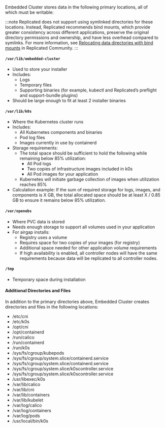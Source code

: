 Embedded Cluster stores data in the following primary locations, all of which must be writable:

:::note
Replicated does not support using symlinked directories for these locations. Instead, Replicated recommends bind mounts, which provide greater consistency across different applications, preserve the original directory permissions and ownership, and have less overhead compared to symlinks. For more information, see [Relocating data directories with bind mounts](https://community.replicated.com/t/relocating-data-directories-with-bind-mounts/1435) in Replicated Community.
:::

#### `/var/lib/embedded-cluster`

- Used to store your installer
- Includes:
  * Logs
  * Temporary files
  * Supporting binaries (for example, kubectl and Replicated’s preflight and support-bundle plugins)
- Should be large enough to fit at least 2 installer binaries

#### `/var/lib/k0s`

- Where the Kubernetes cluster runs
- Includes:
  * All Kubernetes components and binaries
  * Pod log files
  * Images currently in use by containerd
- Storage requirements:
  * The total space should be sufficient to hold the following while remaining below 85% utilization:
    * All Pod logs
    * Two copies of infrastructure images included in k0s
    * All Pod images for your application
  * Kubernetes will initiate garbage collection of images when utilization reaches 85%
- Calculation example:
  If the sum of required storage for logs, images, and components is X GB, the total allocated space should be at least X / 0.85 GB to ensure it remains below 85% utilization.

#### `/var/openebs`

- Where PVC data is stored
- Needs enough storage to support all volumes used in your application
- For airgap installs:
  * Registry uses a volume
  * Requires space for two copies of your images (for registry)
  * Additional space needed for other application volume requirements
  * If high availability is enabled, all controller nodes will have the same requirements because data will be replicated to all controller nodes.

#### `/tmp`
- Temporary space during installation

#### Additional Directories and Files

In addition to the primary directories above, Embedded Cluster creates directories and files in the following locations:

- /etc/cni
- /etc/k0s
- /opt/cni
- /opt/containerd
- /run/calico
- /run/containerd
- /run/k0s
- /sys/fs/cgroup/kubepods
- /sys/fs/cgroup/system.slice/containerd.service
- /sys/fs/cgroup/system.slice/containerd.service
- /sys/fs/cgroup/system.slice/k0scontroller.service
- /sys/fs/cgroup/system.slice/k0scontroller.service
- /usr/libexec/k0s
- /var/lib/calico
- /var/lib/cni
- /var/lib/containers
- /var/lib/kubelet
- /var/log/calico
- /var/log/containers
- /var/log/pods
- /usr/local/bin/k0s
